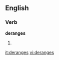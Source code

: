 
==English==

===Verb===
'''deranges'''

# {{third-person singular of|[[derange]]}}

{{anagrams:en/adeegnrs}}
[[it:deranges]]
[[vi:deranges]]